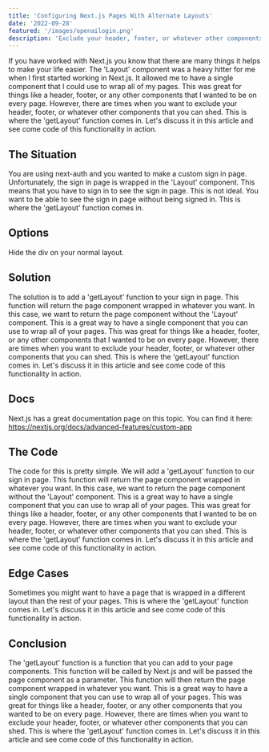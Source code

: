 ```yaml
---
title: 'Configuring Next.js Pages With Alternate Layouts'
date: '2022-09-28'
featured: '/images/openailogin.png'
description: 'Exclude your header, footer, or whatever other components that you can shed.'
---
```


If you have worked with Next.js you know that there are many things it helps to make your life easier. The 'Layout' component was a heavy hitter for me when I first started working in Next.js. It allowed me to have a single component that I could use to wrap all of my pages. This was great for things like a header, footer, or any other components that I wanted to be on every page. However, there are times when you want to exclude your header, footer, or whatever other components that you can shed. This is where the 'getLayout' function comes in. Let's discuss it in this article and see come code of this functionality in action.

## The Situation

You are using next-auth and you wanted to make a custom sign in page. Unfortunately, the sign in page is wrapped in the 'Layout' component. This means that you have to sign in to see the sign in page. This is not ideal. You want to be able to see the sign in page without being signed in. This is where the 'getLayout' function comes in.

## Options

Hide the div on your normal layout.

## Solution

The solution is to add a 'getLayout' function to your sign in page. This function will return the page component wrapped in whatever you want. In this case, we want to return the page component without the 'Layout' component. This is a great way to have a single component that you can use to wrap all of your pages. This was great for things like a header, footer, or any other components that I wanted to be on every page. However, there are times when you want to exclude your header, footer, or whatever other components that you can shed. This is where the 'getLayout' function comes in. Let's discuss it in this article and see come code of this functionality in action.

## Docs

Next.js has a great documentation page on this topic. You can find it here: https://nextjs.org/docs/advanced-features/custom-app

## The Code

The code for this is pretty simple. We will add a 'getLayout' function to our sign in page. This function will return the page component wrapped in whatever you want. In this case, we want to return the page component without the 'Layout' component. This is a great way to have a single component that you can use to wrap all of your pages. This was great for things like a header, footer, or any other components that I wanted to be on every page. However, there are times when you want to exclude your header, footer, or whatever other components that you can shed. This is where the 'getLayout' function comes in. Let's discuss it in this article and see come code of this functionality in action.

## Edge Cases

Sometimes you might want to have a page that is wrapped in a different layout than the rest of your pages. This is where the 'getLayout' function comes in. Let's discuss it in this article and see come code of this functionality in action.

## Conclusion

The 'getLayout' function is a function that you can add to your page components. This function will be called by Next.js and will be passed the page component as a parameter. This function will then return the page component wrapped in whatever you want. This is a great way to have a single component that you can use to wrap all of your pages. This was great for things like a header, footer, or any other components that you wanted to be on every page. However, there are times when you want to exclude your header, footer, or whatever other components that you can shed. This is where the 'getLayout' function comes in. Let's discuss it in this article and see come code of this functionality in action.
